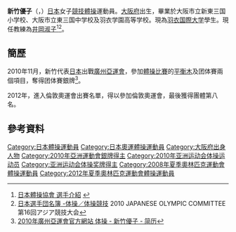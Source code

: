 {{Infobox 體操選手
|gymnastname= 新竹優子
|fullname  = {{lang|ja|新竹 優子}}
|nickname  = 
|country   = {{JPN}}
|formercountry= 
|hometown= 
|birthdate= {{birth_date_and_age|1991|4|20}}
|birthplace= {{JPN}}[[大阪府|大阪府]]
|deathdate=
|deathplace=
|height= {{height|m=1.54}} 
|discipline= 女子[[競技體操|競技體操]] 
|natlteam=
|club=  
|gym=
|collegeteam=
|headcoach= [[井岡淑子|井岡淑子]] 
|assistcoach=
|formercoach=
|choreographer=
| show-medals = yes
|medaltemplates= 
{{MedalCompetition|[[亞洲運動會|亞洲運動會]]}}
{{MedalSilver|[[2010年亞洲運動會|2010年 廣州]]|女子 團體賽}}
}}
{{japanese|japanese=新竹 優子|kana=しんたけ ゆうこ|romaji=Shintake Yuko}}

'''新竹優子'''（{{lang|ja|'''しんたけ ゆうこ'''}}，{{bd|1991年|4月20日}}）[[日本|日本]]女子[[競技體操|競技體操]]運動員。[[大阪府|大阪府]]出生，畢業於大阪市立新東三国小学校、大阪市立東三国中学校及羽衣学園高等学校。現為[[羽衣国際大学|羽衣国際大学]]學生。現任教練為[[井岡淑子|井岡淑子]]<ref>[http://www.jpn-gym.or.jp/artistic/player/natio11w/data/11wdai_shintake.html 日本體操協會 選手介紹] {{Wayback|url=http://www.jpn-gym.or.jp/artistic/player/natio11w/data/11wdai_shintake.html |date=20111016014658 }}{{ja}}</ref><ref>[http://www.joc.or.jp/int_games/asia/2010/pdf/member/09_gymnastics.pdf 日本選手団名簿 -体操／体操競技] {{Wayback|url=http://www.joc.or.jp/int_games/asia/2010/pdf/member/09_gymnastics.pdf |date=20111018000809 }}2010 JAPANESE OLYMPIC COMMITTEE  第16回アジア競技大会{{ja}}</ref>。

==簡歷==
2010年11月，新竹代表[[2010年亚洲运动会日本代表团|日本]]出戰[[廣州|廣州]][[2010年亞洲運動會|亞運會]]，參加[[2010年亞洲運動會體操比賽|體操比賽]]的[[平衡木|平衡木]]及团体賽兩個項目，奪得团体賽銀牌<ref name="廣州亞運">[http://www.gz2010.cn/info/CHN_CHN/ZB/ZBB101A_GA@@@@@@@@@@@@@@@CHN_number=231052.html 2010年廣州亞運會官方網站 体操 - 新竹優子 - 简历]</ref>。

2012年，進入倫敦奧運會出賽名單，得以參加倫敦奧運會，最後獲得團體第八名。

==參考資料==
{{reflist}}

{{Japan-sport-bio-stub}}
{{DEFAULTSORT:Shintake Yuko}}

[[Category:日本體操運動員|Category:日本體操運動員]]
[[Category:日本奧運體操運動員|Category:日本奧運體操運動員]]
[[Category:大阪府出身人物|Category:大阪府出身人物]]
[[Category:2010年亞洲運動會銀牌得主|Category:2010年亞洲運動會銀牌得主]]
[[Category:2010年亚洲运动会体操运动员|Category:2010年亚洲运动会体操运动员]]
[[Category:亚洲运动会体操奖牌得主|Category:亚洲运动会体操奖牌得主]]
[[Category:2008年夏季奧林匹克運動會體操運動員|Category:2008年夏季奧林匹克運動會體操運動員]]
[[Category:2012年夏季奧林匹克運動會體操運動員|Category:2012年夏季奧林匹克運動會體操運動員]]